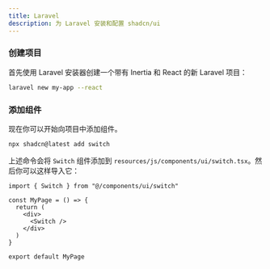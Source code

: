 ```yaml
---
title: Laravel
description: 为 Laravel 安装和配置 shadcn/ui
---
```


<Steps>

### 创建项目

首先使用 Laravel 安装器创建一个带有 Inertia 和 React 的新 Laravel 项目：

```bash
laravel new my-app --react
```

### 添加组件

现在你可以开始向项目中添加组件。

```bash
npx shadcn@latest add switch
```

上述命令会将 `Switch` 组件添加到 `resources/js/components/ui/switch.tsx`。然后你可以这样导入它：

```tsx title="resources/js/pages/index.tsx" {1,6} showLineNumbers
import { Switch } from "@/components/ui/switch"

const MyPage = () => {
  return (
    <div>
      <Switch />
    </div>
  )
}

export default MyPage
```

</Steps>